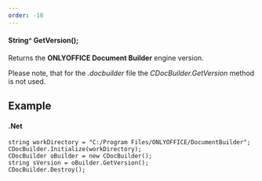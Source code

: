 ```yaml
---
order: -10
---
```

#### String^ GetVersion();

Returns the **ONLYOFFICE Document Builder** engine version.

Please note, that for the *.docbuilder* file the *CDocBuilder.GetVersion* method is not used.

## Example

#### .Net

```
string workDirectory = "C:/Program Files/ONLYOFFICE/DocumentBuilder";
CDocBuilder.Initialize(workDirectory);
CDocBuilder oBuilder = new CDocBuilder();
string sVersion = oBuilder.GetVersion();
CDocBuilder.Destroy();
```
